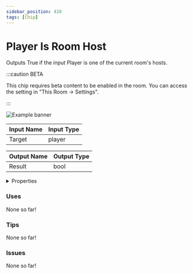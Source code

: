 ```yaml
---
sidebar_position: 410
tags: [Chip]
---
```


# Player Is Room Host

Outputs True if the input Player is one of the current room's hosts.

:::caution BETA

This chip requires beta content to be enabled in the room. You can access the setting in "This Room -> Settings".

:::

![Example banner](./assets/6f4324c5-4c7a-4243-97d0-58f027996534.svg)

| Input Name | Input Type |
|-----------|-----------|
| Target | player |

| Output Name | Output Type |
|-----------|-----------|
| Result | bool |


<details>
  <summary>Properties</summary>
  <div>
    <div>
    <table>
      <thead>
        <tr>
          <th>Is beta required?</th>
          <th>✅</th>
        </tr>
        <tr>
          <th>Is this chip a trolling risk?</th>
          <th>❌</th>
        </tr>
        <tr>
          <th>Chip UUID</th>
          <th>6f4324c5-4c7a-4243-97d0-58f027996534</th>
        </tr>
      </thead>
    </table>
    </div>
  </div>
</details>

### Uses

None so far!

### Tips

None so far!

### Issues

None so far!